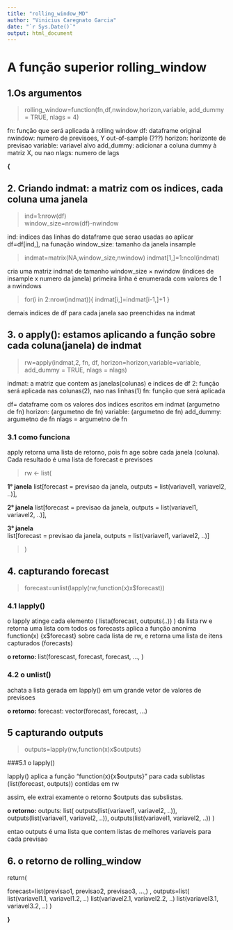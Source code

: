 ---
title: "rolling_window_MD"
author: "Vinicius Caregnato Garcia"
date: "`r Sys.Date()`"
output: html_document
---

# A função superior rolling_window

## 1.Os argumentos

> rolling_window=function(fn,df,nwindow,horizon,variable, add_dummy = TRUE, nlags = 4)

fn: função que será aplicada à rolling window
df: dataframe original
nwindow: numero de previsoes, Y out-of-sample (???)
horizon: horizonte de previsao
variable: variavel alvo
add_dummy: adicionar a coluna dummy à matriz X, ou nao
nlags: numero de lags


**{**

## 2. Criando indmat: a matriz com os indices, cada coluna uma janela

> ind=1:nrow(df)   
> window_size=nrow(df)-nwindow


ind: indices das linhas do dataframe que serao usadas ao aplicar df=df[ind,], na funação
window_size: tamanho da janela insample

> indmat=matrix(NA,window_size,nwindow)
> indmat[1,]=1:ncol(indmat)

cria uma matriz indmat de tamanho window_size × nwindow (indices de insample x numero da janela)
primeira linha é enumerada com valores de 1 a nwindows

> for(i in 2:nrow(indmat)){
    indmat[i,]=indmat[i-1,]+1 
}

demais indices de df para cada janela sao preenchidas na indmat

## 3. o apply():  estamos aplicando a função sobre cada coluna(janela) de indmat

> rw=apply(indmat,2, fn, df, horizon=horizon,variable=variable, add_dummy = TRUE, nlags = nlags)

indmat: a matriz que contem as janelas(colunas) e indices de df
2: função será aplicada nas colunas(2), nao nas linhas(1)
fn: função que será aplicada

df= dataframe com os valores dos indices escritos em indmat (argumetno de fn) 
horizon: (argumetno de fn)
variable:  (argumetno de fn)
add_dummy: argumetno de fn
nlags = argumetno de fn
  
### 3.1 como funciona

apply retorna uma lista de retorno, pois fn age sobre cada janela (coluna).
Cada resultado é uma lista de forecast e previsoes

> rw <- list(

**1° janela**
  list[forecast = previsao da janela, outputs = list(variavel1, variavel2, ..)],
  
**2° janela**
  list[forecast = previsao da janela, outputs = list(variavel1, variavel2, ..)],
  
**3° janela**  
  list[forecast = previsao da janela, outputs = list(variavel1, variavel2, ..)]
  
>  ) 

## 4. capturando forecast

> forecast=unlist(lapply(rw,function(x)x$forecast))  

### 4.1 lapply()
o lapply atinge cada elemento ( lista(forecast, outputs(..)) ) da lista rw e retorna uma lista com todos os forecasts
aplica a função anonima function(x) {x$forecast} sobre cada lista de rw, e retorna uma lista de itens capturados (forecasts)

**o retorno: ** list(forescast,
     forecast,
     forecast, 
     ...,
  )

### 4.2 o unlist()

achata a lista gerada em lapply() em um grande vetor de valores de previsoes

**o retorno:** forecast: vector(forecast, forecast, ...)

## 5 capturando outputs

> outputs=lapply(rw,function(x)x$outputs)
  
###5.1 o lapply()

 lapply() aplica a função "function(x){x$outputs}" para cada sublistas (list(forecast, outputs)) contidas em rw
 
assim, ele extrai examente o retorno $outputs das subslistas.
  
**o retorno:** outputs: list(
outputs(list(variavel1, variavel2, ..)),
outputs(list(variavel1, variavel2, ..)),
outputs(list(variavel1, variavel2, ..))
)

entao outputs é uma lista que contem listas de melhores variaveis para cada previsao

## 6. o retorno de rolling_window

return( 

forecast=list(previsao1, previsao2, previsao3,  ...,) ,
outputs=list(
        list(variavel1.1, variavel1.2, ..)
        list(variavel2.1, variavel2.2, ..)
        list(variavel3.1, variavel3.2, ..)
)

**}**